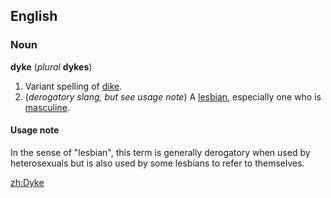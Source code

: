==English==
===Noun===
'''dyke''' (''plural'' '''dykes''')

#Variant spelling of [[dike]].
#(''derogatory slang, but see usage note'') A [[lesbian]], especially one who is [[masculine]].

====Usage note====
In the sense of "lesbian", this term is generally derogatory when used by heterosexuals but is also used by some lesbians to refer to themselves.

[[zh:Dyke]]